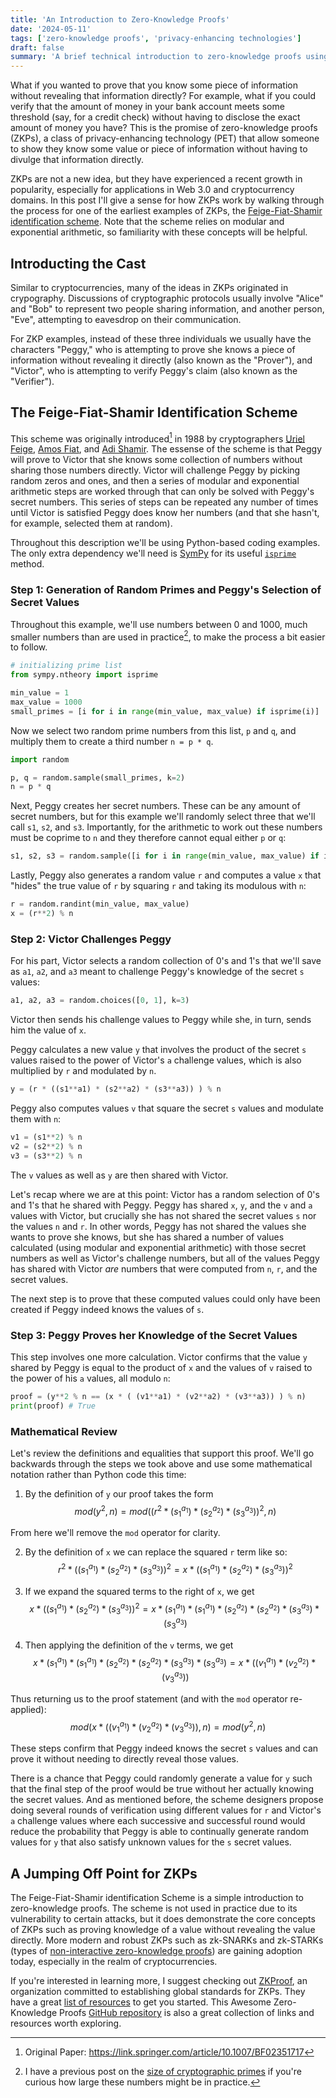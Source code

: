 ```yaml
---
title: 'An Introduction to Zero-Knowledge Proofs'
date: '2024-05-11'
tags: ['zero-knowledge proofs', 'privacy-enhancing technologies']
draft: false
summary: 'A brief technical introduction to zero-knowledge proofs using the Feige-Fiat-Shamir identification scheme'
---
```


What if you wanted to prove that you know some piece of information without revealing that information directly? For example, what if you could verify that the amount of money in your bank account meets some threshold (say, for a credit check) without having to disclose the exact amount of money you have? This is the promise of zero-knowledge proofs (ZKPs), a class of privacy-enhancing technology (PET) that allow someone to show they know some value or piece of information without having to divulge that information directly.

ZKPs are not a new idea, but they have experienced a recent growth in popularity, especially for applications in Web 3.0 and cryptocurrency domains. In this post I'll give a sense for how ZKPs work by walking through the process for one of the earliest examples of ZKPs, the [Feige-Fiat-Shamir identification scheme](https://en.wikipedia.org/wiki/Feige%E2%80%93Fiat%E2%80%93Shamir_identification_scheme). Note that the scheme relies on modular and exponential arithmetic, so familiarity with these concepts will be helpful.

## Introducting the Cast

Similar to cryptocurrencies, many of the ideas in ZKPs originated in crypography. Discussions of cryptographic protocols usually involve "Alice" and "Bob" to represent two people sharing information, and another person, "Eve", attempting to eavesdrop on their communication.

For ZKP examples, instead of these three individuals we usually have the characters "Peggy," who is attempting to prove she knows a piece of information without revealing it directly (also known as the "Prover"), and "Victor", who is attempting to verify Peggy's claim (also known as the "Verifier").

## The Feige-Fiat-Shamir Identification Scheme

This scheme was originally introduced[^1] in 1988 by cryptographers [Uriel Feige](https://en.wikipedia.org/wiki/Uriel_Feige), [Amos Fiat](https://en.wikipedia.org/wiki/Amos_Fiat), and [Adi Shamir](https://en.wikipedia.org/wiki/Adi_Shamir). The essense of the scheme is that Peggy will prove to Victor that she knows some collection of numbers without sharing those numbers directly. Victor will challenge Peggy by picking random zeros and ones, and then a series of modular and exponential arithmetic steps are worked through that can only be solved with Peggy's secret numbers. This series of steps can be repeated any number of times until Victor is satisfied Peggy does know her numbers (and that she hasn't, for example, selected them at random).

Throughout this description we'll be using Python-based coding examples. The only extra dependency we'll need is [SymPy](https://www.sympy.org/en/index.html) for its useful [`isprime`](https://docs.sympy.org/latest/modules/ntheory.html#sympy.ntheory.primetest.isprime) method.

### Step 1: Generation of Random Primes and Peggy's Selection of Secret Values

Throughout this example, we'll use numbers between 0 and 1000, much smaller numbers than are used in practice[^2], to make the process a bit easier to follow.

```python
# initializing prime list
from sympy.ntheory import isprime

min_value = 1
max_value = 1000
small_primes = [i for i in range(min_value, max_value) if isprime(i)]
```

Now we select two random prime numbers from this list, `p` and `q`, and multiply them to create a third number `n = p * q`.

```python
import random

p, q = random.sample(small_primes, k=2)
n = p * q
```

Next, Peggy creates her secret numbers. These can be any amount of secret numbers, but for this example we'll randomly select three that we'll call `s1`, `s2`, and `s3`. Importantly, for the arithmetic to work out these numbers must be coprime to `n` and they therefore cannot equal either `p` or `q`:

```python
s1, s2, s3 = random.sample([i for i in range(min_value, max_value) if i != p and i != q], k=3)
```

Lastly, Peggy also generates a random value `r` and computes a value `x` that "hides" the true value of `r` by squaring `r` and taking its modulous with `n`:

```python
r = random.randint(min_value, max_value)
x = (r**2) % n
```

### Step 2: Victor Challenges Peggy

For his part, Victor selects a random collection of 0's and 1's that we'll save as `a1`, `a2`, and `a3` meant to challenge Peggy's knowledge of the secret `s` values:

```python
a1, a2, a3 = random.choices([0, 1], k=3)
```

Victor then sends his challenge values to Peggy while she, in turn, sends him the value of `x`.

Peggy calculates a new value `y` that involves the product of the secret `s` values raised to the power of Victor's `a` challenge values, which is also multiplied by `r` and modulated by `n`.

```python
y = (r * ((s1**a1) * (s2**a2) * (s3**a3)) ) % n
```

Peggy also computes values `v` that square the secret `s` values and modulate them with `n`:
```python
v1 = (s1**2) % n
v2 = (s2**2) % n
v3 = (s3**2) % n
```

The `v` values as well as `y` are then shared with Victor.

Let's recap where we are at this point: Victor has a random selection of 0's and 1's that he shared with Peggy. Peggy has shared `x`, `y`, and the `v` and `a` values with Victor, but crucially she has not shared the secret values `s` nor the values `n` and `r`. In other words, Peggy has not shared the values she wants to prove she knows, but she has shared a number of values calculated (using modular and exponential arithmetic) with those secret numbers as well as Victor's challenge numbers, but all of the values Peggy has shared with Victor _are_ numbers that were computed from `n`, `r`, and the secret values.

The next step is to prove that these computed values could only have been created if Peggy indeed knows the values of `s`.

### Step 3: Peggy Proves her Knowledge of the Secret Values

This step involves one more calculation. Victor confirms that the value `y` shared by Peggy is equal to the product of `x` and the values of `v` raised to the power of his `a` values, all modulo `n`:

```python
proof = (y**2 % n == (x * ( (v1**a1) * (v2**a2) * (v3**a3)) ) % n)
print(proof) # True
```

### Mathematical Review

Let's review the definitions and equalities that support this proof. We'll go backwards through the steps we took above and use some mathematical notation rather than Python code this time:

1. By the definition of `y` our proof takes the form
$$
mod(y^2, n) = mod((r^2 * ({s_1}^{a_1}) * ({s_2}^{a_2}) * ({s_3}^{a_3}) )^2, n)
$$

From here we'll remove the `mod` operator for clarity.

2. By the definition of `x` we can replace the squared `r` term like so:
$$
r^2 * (({s_1}^{a_1}) * ({s_2}^{a_2}) * ({s_3}^{a_3}) )^2 = x * (({s_1}^{a_1}) * ({s_2}^{a_2}) * ({s_3}^{a_3}))^2
$$

3. If we expand the squared terms to the right of `x`, we get
$$
x * (({s_1}^{a_1}) * ({s_2}^{a_2}) * ({s_3}^{a_3}))^2 = x * ({s_1}^{a_1}) * ({s_1}^{a_1}) * ({s_2}^{a_2}) * ({s_2}^{a_2}) * ({s_3}^{a_3}) * ({s_3}^{a_3})
$$

4. Then applying the definition of the `v` terms, we get
$$
x * ({s_1}^{a_1}) * ({s_1}^{a_1}) * ({s_2}^{a_2}) * ({s_2}^{a_2}) * ({s_3}^{a_3}) * ({s_3}^{a_3}) = x * (({v_1}^{a_1}) * ({v_2}^{a_2}) * ({v_3}^{a_3}))
$$

Thus returning us to the proof statement (and with the `mod` operator re-applied):
$$
mod(x * (({v_1}^{a_1}) * ({v_2}^{a_2}) * ({v_3}^{a_3})), n) = mod(y^2, n)
$$

These steps confirm that Peggy indeed knows the secret `s` values and can prove it without needing to directly reveal those values.

There is a chance that Peggy could randomly generate a value for `y` such that the final step of the proof would be true without her actually knowing the secret values. And as mentioned before, the scheme designers propose doing several rounds of verification using different values for `r` and Victor's `a` challenge values where each successive and successful round would reduce the probability that Peggy is able to continually generate random values for `y` that also satisfy unknown values for the `s` secret values.

## A Jumping Off Point for ZKPs

The Feige-Fiat-Shamir identification Scheme is a simple introduction to zero-knowledge proofs. The scheme is not used in practice due to its vulnerability to certain attacks, but it does demonstrate the core concepts of ZKPs such as proving knowledge of a value without revealing the value directly. More modern and robust ZKPs such as zk-SNARKs and zk-STARKs (types of [non-interactive zero-knowledge proofs](https://en.wikipedia.org/wiki/Non-interactive_zero-knowledge_proof)) are gaining adoption today, especially in the realm of cryptocurrencies.

If you're interested in learning more, I suggest checking out [ZKProof](https://zkproof.org/), an organization committed to establishing global standards for ZKPs. They have a great [list of resources](https://docs.zkproof.org/) to get you started. This Awesome Zero-Knowledge Proofs [GitHub repository](https://github.com/sCrypt-Inc/awesome-zero-knowledge-proofs) is also a great collection of links and resources worth exploring.

[^1]: Original Paper: https://link.springer.com/article/10.1007/BF02351717

[^2]: I have a previous post on the [size of cryptographic primes](/blog/how-big-are-cryptographic-primes) if you're curious how large these numbers might be in practice.
